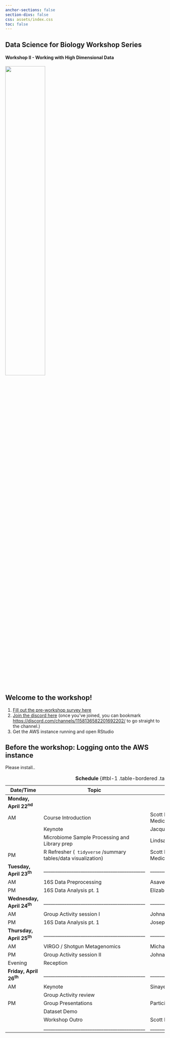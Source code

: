```yaml
---
anchor-sections: false
section-divs: false
css: assets/index.css
toc: false
---
```


::: {.grid}

::: {.g-col-12}

# Data Science for Biology Workshop Series
:::

::: {.g-col-6}
#### Workshop II - Working with High Dimensional Data
<!-- This week of content will prepare you to use R, RStudio, and Quarto for data analysis in clinical research. -->
:::

::: {.g-col-6 .text-start}

![](assets/images/durban_workshop_stickers_front_page.png){width=50%} 

:::


:::

## Welcome to the workshop!

1. [Fill out the pre-workshop survey here](https://forms.gle/7sdT7YRJerdgFJcc7)  
2. [Join the discord here](https://discord.gg/Mb7pRTptqm) (once you've joined, you can bookmark [https://discord.com/channels/1158136582201692202/](https://discord.com/channels/1227264067899621427) to go straight to the channel.)  
3. Get the AWS instance running and open RStudio

## Before the workshop: Logging onto the AWS instance

Please install..

<!-- Please install R and RStudio on your laptop. If you already have R and Rstudio installed, please make sure they are up-to date. Please install `R version 4.3.1` and `RStudio version 2023.09.0` [Click here for instructions on installing R and RStudio](installation-instructions.qmd) -->


| Date/Time  | Topic  | Instructor|
|--------|--------|--------|
| **Monday, April 22^nd^**  | | |
| AM   | Course Introduction | Scott Handley (Wash U School of Medicine)|
|    | Keynote | Jacques Ravel |
|  | Microbiome Sample Processing and Library prep  | Lindsay |
| PM   | R Refresher (<code> tidyverse</code> /summary tables/data visualization) | Scott Handley (Wash U School of Medicine)|
| **Tuesday, April 23^th^**  |____________________________________________ |____________________________________________ |
| AM   | 16S Data Preprocessing| Asavela|
| PM | 16S Data Analysis pt. 1 | Elizabeth Costello |
| **Wednesday, April 24^th^**  |____________________________________________ | ____________________________________________|
| AM   | Group Activity session I  | Johnathan Shih |
 PM | 16S Data Analysis pt. 1 | Joseph Elsherbini |
| **Thursday, April 25^th^**  |____________________________________________ | ____________________________________________|
| AM   | VIRGO / Shotgun Metagenomics | Michael France|
| PM   | Group Activity session II  | Johnathan Shih |
|Evening|Reception||
| **Friday, April 26^th^**  |____________________________________________ | ____________________________________________|
| AM   | Keynote | Sinaye Ngcapu (CERI Stellenbosch)|  
| | Group Activity review |  |  
| PM | Group Presentations | Participants |
|  | Dataset Demo |  |
|  | Workshop Outro | Scott Handley |
| |____________________________________________ |____________________________________________ |
: <b>Schedule</b> {#tbl-1 .table-bordered .table-sm}